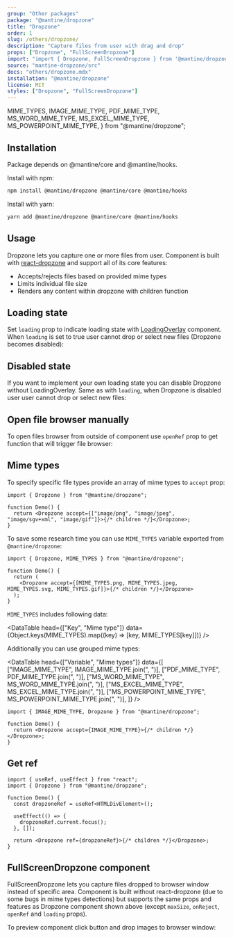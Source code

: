 ```yaml
---
group: "Other packages"
package: "@mantine/dropzone"
title: "Dropzone"
order: 1
slug: /others/dropzone/
description: "Capture files from user with drag and drop"
props: ["Dropzone", "FullScreenDropzone"]
import: "import { Dropzone, FullScreenDropzone } from '@mantine/dropzone';"
source: "mantine-dropzone/src"
docs: "others/dropzone.mdx"
installation: "@mantine/dropzone"
license: MIT
styles: ["Dropzone", "FullScreenDropzone"]
---
```


  MIME_TYPES,
  IMAGE_MIME_TYPE,
  PDF_MIME_TYPE,
  MS_WORD_MIME_TYPE,
  MS_EXCEL_MIME_TYPE,
  MS_POWERPOINT_MIME_TYPE,
} from "@mantine/dropzone";

## Installation

Package depends on @mantine/core and @mantine/hooks.

Install with npm:

```sh
npm install @mantine/dropzone @mantine/core @mantine/hooks
```

Install with yarn:

```sh
yarn add @mantine/dropzone @mantine/core @mantine/hooks
```

## Usage

Dropzone lets you capture one or more files from user.
Component is built with [react-dropzone](https://react-dropzone.js.org/) and support all of its core features:

- Accepts/rejects files based on provided mime types
- Limits individual file size
- Renders any content within dropzone with children function

<Demo data={DropzoneDemos.usage} />

## Loading state

Set `loading` prop to indicate loading state with [LoadingOverlay](/core/loading-overlay/) component.
When `loading` is set to true user cannot drop or select new files (Dropzone becomes disabled):

<Demo data={DropzoneDemos.loading} />

## Disabled state

If you want to implement your own loading state you can disable Dropzone without LoadingOverlay.
Same as with `loading`, when Dropzone is disabled user user cannot drop or select new files:

<Demo data={DropzoneDemos.disabled} />

## Open file browser manually

To open files browser from outside of component use `openRef` prop to get function that will trigger file browser:

<Demo data={DropzoneDemos.manual} />

## Mime types

To specify specific file types provide an array of mime types to `accept` prop:

```tsx
import { Dropzone } from "@mantine/dropzone";

function Demo() {
  return <Dropzone accept={["image/png", "image/jpeg", "image/sgv+xml", "image/gif"]}>{/* children */}</Dropzone>;
}
```

To save some research time you can use `MIME_TYPES` variable exported from `@mantine/dropzone`:

```tsx
import { Dropzone, MIME_TYPES } from "@mantine/dropzone";

function Demo() {
  return (
    <Dropzone accept={[MIME_TYPES.png, MIME_TYPES.jpeg, MIME_TYPES.svg, MIME_TYPES.gif]}>{/* children */}</Dropzone>
  );
}
```

`MIME_TYPES` includes following data:

<DataTable head={["Key", "Mime type"]} data={Object.keys(MIME_TYPES).map((key) => [key, MIME_TYPES[key]])} />

Additionally you can use grouped mime types:

<DataTable
  head={["Variable", "Mime types"]}
  data={[
    ["IMAGE_MIME_TYPE", IMAGE_MIME_TYPE.join(", ")],
    ["PDF_MIME_TYPE", PDF_MIME_TYPE.join(", ")],
    ["MS_WORD_MIME_TYPE", MS_WORD_MIME_TYPE.join(", ")],
    ["MS_EXCEL_MIME_TYPE", MS_EXCEL_MIME_TYPE.join(", ")],
    ["MS_POWERPOINT_MIME_TYPE", MS_POWERPOINT_MIME_TYPE.join(", ")],
  ]}
/>

```tsx
import { IMAGE_MIME_TYPE, Dropzone } from "@mantine/dropzone";

function Demo() {
  return <Dropzone accept={IMAGE_MIME_TYPE}>{/* children */}</Dropzone>;
}
```

## Get ref

```tsx
import { useRef, useEffect } from "react";
import { Dropzone } from "@mantine/dropzone";

function Demo() {
  const dropzoneRef = useRef<HTMLDivElement>();

  useEffect(() => {
    dropzoneRef.current.focus();
  }, []);

  return <Dropzone ref={dropzoneRef}>{/* children */}</Dropzone>;
}
```

## FullScreenDropzone component

FullScreenDropzone lets you capture files dropped to browser window instead of specific area.
Component is built without react-dropzone (due to some bugs in mime types detections) but supports the same props
and features as Dropzone component shown above (except `maxSize`, `onReject`, `openRef` and `loading` props).

To preview component click button and drop images to browser window:

<Demo data={DropzoneDemos.fullScreen} />
